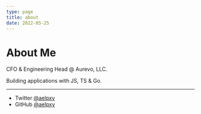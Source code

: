 ```yaml
---
type: page
title: about
date: 2022-05-25
---
```


# About Me
CFO & Engineering Head @ Aurevo, LLC.

Building applications with JS, TS & Go.

---

- Twitter [@aelpxy](https://twitter.com/aelpxy)
- GitHub [@aelpxy](https://github.com/aelpxy)

